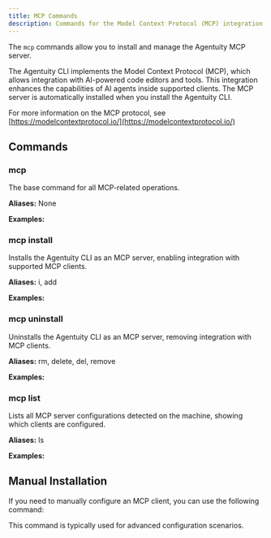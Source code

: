 ```yaml
---
title: MCP Commands
description: Commands for the Model Context Protocol (MCP) integration
---
```


The `mcp` commands allow you to install and manage the Agentuity MCP server.

The Agentuity CLI implements the Model Context Protocol (MCP), which allows integration with AI-powered code editors and tools. This integration enhances the capabilities of AI agents inside supported clients.
The MCP server is automatically installed when you install the Agentuity CLI.

For more information on the MCP protocol, see [https://modelcontextprotocol.io/](https://modelcontextprotocol.io/)

## Commands

### mcp

The base command for all MCP-related operations.

<CLICommand command="agentuity mcp" />

**Aliases:** None

**Examples:**

<CLICommand command="agentuity mcp install" />
<CLICommand command="agentuity mcp uninstall" />
<CLICommand command="agentuity mcp list" />

### mcp install

Installs the Agentuity CLI as an MCP server, enabling integration with supported MCP clients.

<CLICommand command="agentuity mcp install" />

**Aliases:** i, add

**Examples:**
<CLICommand command="agentuity mcp install" />

### mcp uninstall

Uninstalls the Agentuity CLI as an MCP server, removing integration with MCP clients.

<CLICommand command="agentuity mcp uninstall" />

**Aliases:** rm, delete, del, remove

**Examples:**
<CLICommand command="agentuity mcp uninstall" />

### mcp list

Lists all MCP server configurations detected on the machine, showing which clients are configured.

<CLICommand command="agentuity mcp list" />

**Aliases:** ls

**Examples:**

<CLICommand command="agentuity mcp list" />

## Manual Installation

If you need to manually configure an MCP client, you can use the following command:

<CLICommand command="agentuity mcp run --stdio" />

This command is typically used for advanced configuration scenarios.

